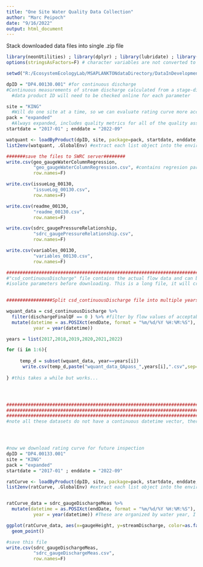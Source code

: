 ```yaml
---
title: "One Site Water Quality Data Collection"
author: "Marc Peipoch"
date: "9/16/2022"
output: html_document
---
```


Stack downloaded data files into single .zip file
```r
library(neonUtilities) ; library(dplyr) ; library(lubridate) ; library(ggplot2) 
options(stringsAsFactors=F) # character variables are not converted to factors

setwd("R:/EcosystemEcologyLab/MSAPLANKTONdataDirectory/DataInDevelopment/NEONData/ARIK/01_input")

dpID = "DP4.00130.001" #for continuous discharge
#Continuous measurements of stream discharge calculated from a stage-discharge rating curve and sensor-based measurements of water surface elevation
  #data product ID will need to be checked online for each parameter

site = "KING"
  #Will do one site at a time, so we can evaluate rating curve more accurately 
pack = "expanded"
  #Always expanded, includes quality metrics for all of the quality assessment and quality control analyses.
startdate = "2017-01" ; enddate = "2022-09"

watquant <- loadByProduct(dpID, site, package=pack, startdate, enddate, check.size=FALSE) #returns a list with all data frames
list2env(watquant, .GlobalEnv) #extract each list object into the environment (don't do this if working with multiple sites)

#######save the files to SWRC server########
write.csv(geo_gaugeWaterColumnRegression, 
          "geo_gaugeWaterColumnRegression.csv", #contains regresion parameters and R2
          row.names=F)

write.csv(issueLog_00130, 
          "issueLog_00130.csv", 
          row.names=F)

write.csv(readme_00130, 
          "readme_00130.csv", 
          row.names=F)

write.csv(sdrc_gaugePressureRelationship, 
          "sdrc_gaugePressureRelationship.csv", 
          row.names=F)

write.csv(variables_00130, 
          "variables_00130.csv", 
          row.names=F)

#######################################################################################################
#"csd_continuousDischarge" file contains the actual flow data and can be extremely large for some sites 
#isolate parameters before downloading. This is a long file, it will crash most of the times
  

#################Split csd_continuousDischarge file into multiple years

wquant_data = csd_continuousDischarge %>%
  filter(dischargeFinalQF == 0 ) %>% #filter by flow values of acceptable quality (=0)
  mutate(datetime = as.POSIXct(endDate, format = "%m/%d/%Y %H:%M:%S"),
          year = year(datetime))

years = list(2017,2018,2019,2020,2021,2022)

for (i in 1:6){
  
     temp_d = subset(wquant_data, year==years[i])
      write.csv(temp_d,paste("wquant_data_QApass_",years[i],".csv",sep=""))
       
} #this takes a while but works...




###################################################################################################
###################################################################################################
###################################################################################################
#note all these datasets do not have a continuous datetime vector, there are breaks that are not filled with NA observations




#now we download rating curve for future inspection
dpID = "DP4.00133.001" 
site = "KING"
pack = "expanded"
startdate = "2017-01" ; enddate = "2022-09"

ratCurve <- loadByProduct(dpID, site, package=pack, startdate, enddate, check.size=FALSE) #returns a list with all data frames
list2env(ratCurve, .GlobalEnv) #extract each list object into the environment (don't do this if working with multiple sites)


ratCurve_data = sdrc_gaugeDischargeMeas %>% 
  mutate(datetime = as.POSIXct(endDate, format = "%m/%d/%Y %H:%M:%S"),
          year = year(datetime)) #These are organized by water year, I'll take the end of each year (e..g, 2016-2017 year is coded as 2017)

ggplot(ratCurve_data, aes(x=gaugeHeight, y=streamDischarge, color=as.factor(year))) + 
  geom_point()

#save this file
write.csv(sdrc_gaugeDischargeMeas, 
          "sdrc_gaugeDischargeMeas.csv", 
          row.names=F)







```


